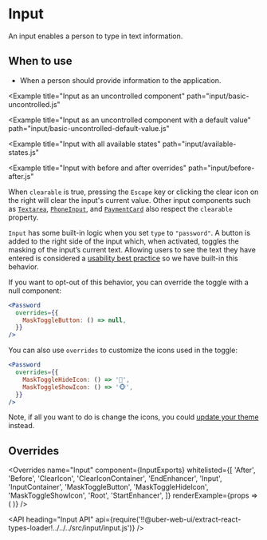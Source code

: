 <!--
Copyright (c) 2018-2019 Uber Technologies, Inc.

This source code is licensed under the MIT license found in the
LICENSE file in the root directory of this source tree.
-->





# Input

An input enables a person to type in text information.

## When to use

- When a person should provide information to the application.

<Example title="Input basic usage" path="input/basic-controlled.js">
  <BasicControlled />
</Example>

<Example
  title="Input as an uncontrolled component"
  path="input/basic-uncontrolled.js"
>
  <BasicUncontrolled />
</Example>

<Example title="Input sizes" path="input/sizes.js">
  <Sizes />
</Example>

<Example
  title="Input as an uncontrolled component with a default value"
  path="input/basic-uncontrolled-default-value.js"
>
  <BasicUncontrolledDefaultValue />
</Example>

<Example
  title="Input with all available states"
  path="input/available-states.js"
>
  <AvailableStates />
</Example>

<Example title="Input with enhancers" path="input/enhancers.js">
  <Enhancers />
</Example>

<Example
  title="Input with before and after overrides"
  path="input/before-after.js"
>
  <BeforeAfter />
</Example>

<Example title="Input mask" path="input/mask.js">
  <Mask />
</Example>

<Example title="Input with clearable" path="input/clearable.js">
  <Clearable />
</Example>

When `clearable` is true, pressing the `Escape` key or clicking the clear icon on the right will clear the input's current value.
Other input components such as [`Textarea`](/components/textarea), [`PhoneInput`](/components/phone-input), and [`PaymentCard`](/components/payment-card) also respect the `clearable` property.

<Example title="Input for passwords" path="input/password.js">
  <Password />
</Example>

`Input` has some built-in logic when you set `type` to `"password"`.
A button is added to the right side of the input which, when activated, toggles the masking of the inputʼs current text.
Allowing users to see the text they have entered is considered a [usability best practice](https://www.nngroup.com/articles/stop-password-masking/) so we have built-in this behavior.

If you want to opt-out of this behavior, you can override the toggle with a null component:

```jsx
<Password
  overrides={{
    MaskToggleButton: () => null,
  }}
/>
```

You can also use `overrides` to customize the icons used in the toggle:

```jsx
<Password
  overrides={{
    MaskToggleHideIcon: () => '🙈',
    MaskToggleShowIcon: () => '🐵',
  }}
/>
```

Note, if all you want to do is change the icons, you could [update your theme](https://deploy-preview-1598--baseui.netlify.com/theming/overriding-icons/) instead.

<Example title="Input with overrides" path="input/overrides.js">
  <Customization />
</Example>

<Example title="Input Focus with a ref" path="input/focus.js">
  <Focus />
</Example>

<Example title="Create/Delete Tags" path="input/with-tags.js">
  <WithTags />
</Example>

## Overrides

<Overrides
  name="Input"
  component={InputExports}
  whitelisted={[
    'After',
    'Before',
    'ClearIcon',
    'ClearIconContainer',
    'EndEnhancer',
    'Input',
    'InputContainer',
    'MaskToggleButton',
    'MaskToggleHideIcon',
    'MaskToggleShowIcon',
    'Root',
    'StartEnhancer',
  ]}
  renderExample={props => (
    <StatefulInput
      overrides={props.overrides}
      startEnhancer="$"
      endEnhancer=".00"
      placeholder="Price"
    />
  )}
/>

<API
  heading="Input API"
  api={require('!!@uber-web-ui/extract-react-types-loader!../../../src/input/input.js')}
/>

